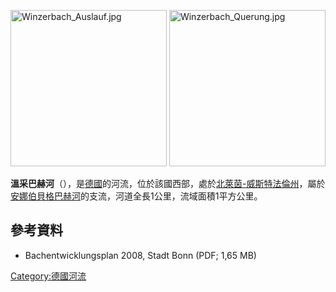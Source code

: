 {{Expand language|1=de|time=2020-08-15T02:53:20+00:00}}
[[Image:Winzerbach_Auslauf.jpg|250px]]
[[Image:Winzerbach_Querung.jpg|250px]]

'''溫采巴赫河'''（{{lang-de|Winzerbach}}），是[[德國|德國]]的河流，位於該國西部，處於[[北萊茵-威斯特法倫州|北萊茵-威斯特法倫州]]，屬於[[安娜伯貝格巴赫河|安娜伯貝格巴赫河]]的支流，河道全長1公里，流域面積1平方公里。

==參考資料==
* Bachentwicklungsplan 2008, Stadt Bonn (PDF; 1,65 MB)

{{Germany-geo-stub}}
[[Category:德國河流|Category:德國河流]]